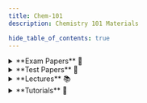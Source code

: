 ```yaml
---
title: Chem-101
description: Chemistry 101 Materials

hide_table_of_contents: true
---
```




<details>
<summary>**Exam Papers** 📄</summary>

### Main Exams
- <AuthenticatedLink href="https://drive.google.com/file/d/11wdd8AnoMsBPsceOEDJvEgjBJNDrITiB/view?usp=drive_link" Icon={FaFileAlt} title="2013-2014 Exam" year="2014"/>
- <AuthenticatedLink href="https://drive.google.com/file/d/1hEnn_cDf2sVqAtJ8sCGzZ7EokJ5ydQ8W/view?usp=drive_link" Icon={FaFileAlt} title="2014-2015 Exam" year="2015"/>
- <AuthenticatedLink href="https://drive.google.com/file/d/1Y-6DDkMjywtc7tN3PA43ZQKUtW-vpRet/view?usp=drive_link" Icon={FaFileAlt} title="2015-2016 Exam" year="2016"/>
- <AuthenticatedLink href="https://drive.google.com/file/d/1XRsowTaxQeGD1-_38eHbHEm8Vw3KAqXf/view?usp=drive_link" Icon={FaFileAlt} title="2016-2017 Exam" year="2017"/>
- <AuthenticatedLink href="https://drive.google.com/file/d/1_jR3cglLUYOawy1qJDUo9n-efl82JRU1/view?usp=drive_link" Icon={FaFileAlt} title="2019 Exam" year="2019"/>
- <AuthenticatedLink href="https://drive.google.com/file/d/1xxuLxce9S3SbSo6G4LGEVlIustVqAhR2/view?usp=drive_link" Icon={FaFileAlt} title="2021 Exam" year="2021"/>
- <AuthenticatedLink href="https://drive.google.com/file/d/1vrstPiwmS0CrhvClewi-JP6ONA6jLuBa/view?usp=drive_link" Icon={FaFileAlt} title="2022 Exam" year="2022"/>
- <AuthenticatedLink href="https://drive.google.com/file/d/17PhCc46tv07fVf3BDDzGN6C3fbw5Ta3i/view?usp=drive_link" Icon={FaFileAlt} title="2023 Exam" year="2023"/>
- <AuthenticatedLink href="https://drive.google.com/file/d/1KbtBhyE6XTyvHECjGp1ua7e4uDXQjG8_/view?usp=drive_link" Icon={FaClipboardCheck} title="2015 Exam with Solutions" year="2015"/>
- <AuthenticatedLink href="https://drive.google.com/file/d/1W2b_DLVJAxeP5004TabtsCbAUJrtnPtt/view?usp=drive_link" Icon={FaClipboardCheck} title="2015 Supplementary Exam with Solutions" year="2015"/>

### Supplementary Exams
- <AuthenticatedLink href="https://drive.google.com/file/d/1gOCyj8ayphtiyrKtzeTnHvswyOVvUHa-/view?usp=drive_link" Icon={FaFileAlt} title="2016 Supplementary Exam" year="2016"/>
- <AuthenticatedLink href="https://drive.google.com/file/d/16VDWGgt2PzAEco8Mi1h8jNK7_wZqIBxG/view?usp=drive_link" Icon={FaFileAlt} title="2019 Supplementary Exam" year="2019"/>

</details>

<details>
<summary>**Test Papers** 📝</summary>

### Test Papers
- <AuthenticatedLink href="https://drive.google.com/file/d/1e9L9iTJxSEKgtrytoX4gypHUpoVHd2au/view?usp=sharing" Icon={FaPencilAlt} title="2020-2021 Test 1 Attempted" year="2021"/>
- <AuthenticatedLink href="https://drive.google.com/file/d/1O1hU-9BrhEvJ0y3RuK8Od-ht_tozfX9d/view?usp=drive_link" Icon={FaPencilAlt} title="2021-2022 Test 1 Paper" year="2022"/>
- <AuthenticatedLink href="https://drive.google.com/file/d/1O1hU-9BrhEvJ0y3RuK8Od-ht_tozfX9d/view?usp=drive_link" Icon={FaPencilAlt} title="2021-2022 Test 2 Paper" year="2022"/>

### Test Papers with Answer Keys
- <AuthenticatedLink href="https://drive.google.com/file/d/1PHdWupw7YXuydMSabBejbHN7nh0KfDF2/view?usp=sharing" Icon={FaClipboardCheck} title="2015 Test 2 Marking Key" year="2015"/>
- <AuthenticatedLink href="https://drive.google.com/file/d/1G6wVO5KXUkyFbueSAYbImSbm1RL3yeKC/view?usp=drive_link" Icon={FaClipboardCheck} title="2016-2017 Test 2 with Solutions" year="2017"/>
- <AuthenticatedLink href="https://drive.google.com/file/d/15mRG0M7KHgvhL3FZt1RJhTpJAjDQPzUP/view?usp=drive_link" Icon={FaClipboardCheck} title="2017-2018 Test 2 with Solutions" year="2018"/>
- <AuthenticatedLink href="https://drive.google.com/file/d/1IB2GFHsTvHtzQJU398yW-dWqB-k2L5Rp/view?usp=drive_link" Icon={FaClipboardCheck} title="2019 Test 1 with Solutions" year="2019"/>
- <AuthenticatedLink href="https://drive.google.com/file/d/1Dlr69rxXCOdxTWtrzLAOQhHDAuCzUJOP/view?usp=drive_link" Icon={FaClipboardCheck} title="2019 Test 2 with Solutions" year="2019"/>

</details>

<details>
<summary>**Lectures** 📚</summary>

:::warning **Material may not be uploaded for this section**
You can contribute if you have resources.
:::
</details>

<details>
<summary>**Tutorials** 📘</summary>

### Main
- <AuthenticatedLink href="https://drive.google.com/file/d/14yLKIYSyK3iC6FKL053cEkHjELPML_rs/view?usp=drive_link" Icon={FaBook} title="Tutorial 2: Heterogeneous and Ionic Equilibria 1" year="2019"/>
- <AuthenticatedLink href="https://drive.google.com/file/d/1hLA22py4CiFu5GcHjLlHp81JL4tlR61Q/view?usp=sharing" Icon={FaBook} title="Tutorial 3 from 2019-2020" year="2020"/>
- <AuthenticatedLink href="https://drive.google.com/file/d/1doqAySZMZ4ixG3-cN0rkmzdcPEnqzi32/view?usp=drive_link" Icon={FaBook} title="Tutorial 4: Colligative Properties of Solutions" year="2021"/>

### Recent Tutorial Solutions
- <AuthenticatedLink href="https://drive.google.com/file/d/1Ui0R5xjtBLu5PLUvUnR8kCZtbwii-063/view?usp=drive_link" Icon={FaClipboardCheck} title="CHEM 101 Tutorial L1" year="2022"/>
- <AuthenticatedLink href="https://drive.google.com/file/d/1V5-DOGDhWs-_5ya9dVcZJIazRb_uteWl/view?usp=drive_link" Icon={FaClipboardCheck} title="CHEM 101 Tutorial L2" year="2022"/>
- <AuthenticatedLink href="https://drive.google.com/file/d/1pvk6cLyQVkVOK8PunkTYAGGIKOdC1w3-/view?usp=drive_link" Icon={FaClipboardCheck} title="CHEM 101 Tutorial L3" year="2023"/>

### Past Solutions
- <AuthenticatedLink href="https://drive.google.com/file/d/1qn7eZe2_th0lezDLqcxkmjSlOzgc61IC/view?usp=drive_link" Icon={FaClipboardCheck} title="Tutorial 2 Solutions" year="2015"/>
- <AuthenticatedLink href="https://drive.google.com/file/d/127gfMCtxipHILATvSX0xnoZkhAJxLW1r/view?usp=drive_link" Icon={FaClipboardCheck} title="Tutorial 4 Solutions" year="2015"/>

</details>
